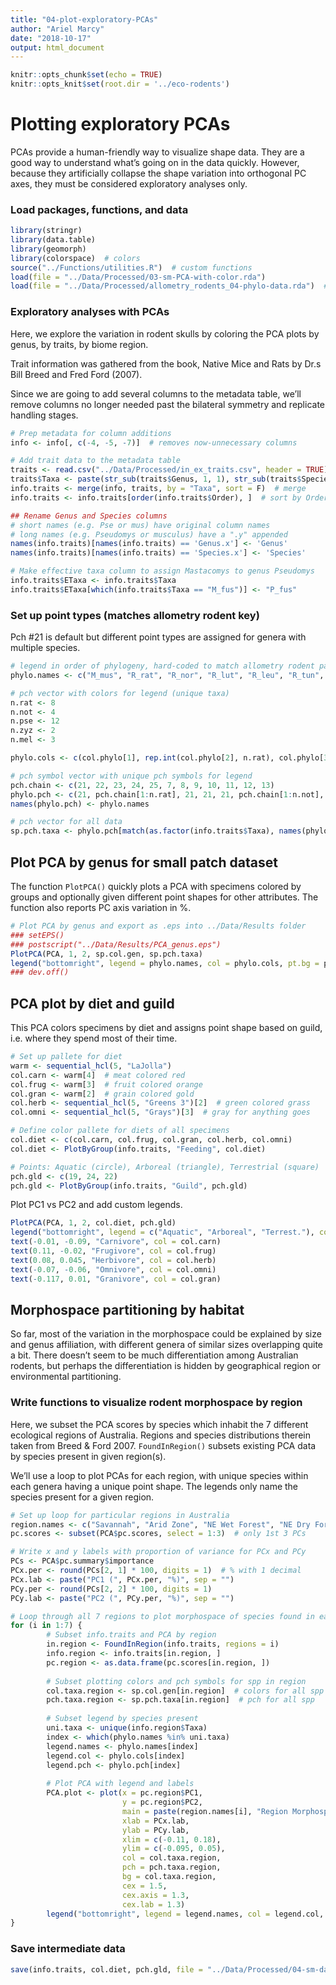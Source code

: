 ```yaml
---
title: "04-plot-exploratory-PCAs"
author: "Ariel Marcy"
date: "2018-10-17"
output: html_document
---
```


```r
knitr::opts_chunk$set(echo = TRUE)
knitr::opts_knit$set(root.dir = '../eco-rodents')
```

# Plotting exploratory PCAs
PCAs provide a human-friendly way to visualize shape data. They are a good way to understand what's going on in the data quickly. However, because they artificially collapse the shape variation into orthogonal PC axes, they must be considered exploratory analyses only.

### Load packages, functions, and data
```r
library(stringr)
library(data.table)
library(geomorph)
library(colorspace)  # colors
source("../Functions/utilities.R")  # custom functions
load(file = "../Data/Processed/03-sm-PCA-with-color.rda")
load(file = "../Data/Processed/allometry_rodents_04-phylo-data.rda")  # brings in phylogenetic information to organize legends
```

### Exploratory analyses with PCAs
Here, we explore the variation in rodent skulls by coloring the PCA plots by genus, by traits, by biome region.

Trait information was gathered from the book, Native Mice and Rats by Dr.s Bill Breed and Fred Ford (2007). 

Since we are going to add several columns to the metadata table, we'll remove columns no longer needed past the bilateral symmetry and replicate handling stages. 

```r
# Prep metadata for column additions
info <- info[, c(-4, -5, -7)]  # removes now-unnecessary columns

# Add trait data to the metadata table
traits <- read.csv("../Data/Processed/in_ex_traits.csv", header = TRUE)
traits$Taxa <- paste(str_sub(traits$Genus, 1, 1), str_sub(traits$Species, 1, 3), sep = "_")  # make matching Taxa column
info.traits <- merge(info, traits, by = "Taxa", sort = F)  # merge
info.traits <- info.traits[order(info.traits$Order), ]  # sort by Order

## Rename Genus and Species columns 
# short names (e.g. Pse or mus) have original column names
# long names (e.g. Pseudomys or musculus) have a ".y" appended
names(info.traits)[names(info.traits) == 'Genus.x'] <- 'Genus'
names(info.traits)[names(info.traits) == 'Species.x'] <- 'Species'

# Make effective taxa column to assign Mastacomys to genus Pseudomys
info.traits$ETaxa <- info.traits$Taxa
info.traits$ETaxa[which(info.traits$Taxa == "M_fus")] <- "P_fus"
```

### Set up point types (matches allometry rodent key)
Pch #21 is default but different point types are assigned for genera with multiple species. 
```r
# legend in order of phylogeny, hard-coded to match allometry rodent paper; Z_ped added because this isn't tied to phylogeny
phylo.names <- c("M_mus", "R_rat", "R_nor", "R_lut", "R_leu", "R_tun", "R_vil", "R_sor", "R_fus", "P_mol", "X_myo", "H_chr", "N_cer", "N_fus", "N_mit", "N_ale", "P_pat", "P_gra", "P_ora", "P_sho", "P_des", "P_apo", "P_aus", "P_hig", "P_her", "P_nov", "P_del", "M_fus", "Z_arg", "Z_ped", "L_for", "U_cau", "M_cer", "M_cap", "M_bur", "L_con", "M_gou", "C_pen")

# pch vector with colors for legend (unique taxa) 
n.rat <- 8
n.not <- 4
n.pse <- 12
n.zyz <- 2
n.mel <- 3

phylo.cols <- c(col.phylo[1], rep.int(col.phylo[2], n.rat), col.phylo[3], col.phylo[4], col.phylo[5], rep.int(col.phylo[6], n.not), rep.int(col.phylo[7], n.pse), rep.int(col.phylo[8], n.zyz), col.phylo[9], col.phylo[10], rep.int(col.phylo[11], n.mel), col.phylo[12], col.phylo[13], col.phylo[14])

# pch symbol vector with unique pch symbols for legend
pch.chain <- c(21, 22, 23, 24, 25, 7, 8, 9, 10, 11, 12, 13)
phylo.pch <- c(21, pch.chain[1:n.rat], 21, 21, 21, pch.chain[1:n.not], pch.chain[1:n.pse], pch.chain[1:n.zyz], 21, 21, pch.chain[1:n.mel], 21, 21, 21)
names(phylo.pch) <- phylo.names

# pch vector for all data
sp.pch.taxa <- phylo.pch[match(as.factor(info.traits$Taxa), names(phylo.pch))]
```

## Plot PCA by genus for small patch dataset
The function `PlotPCA()` quickly plots a PCA with specimens colored by groups and optionally given different point shapes for other attributes. The function also reports PC axis variation in %. 
```r
# Plot PCA by genus and export as .eps into ../Data/Results folder
### setEPS()
### postscript("../Data/Results/PCA_genus.eps")
PlotPCA(PCA, 1, 2, sp.col.gen, sp.pch.taxa)
legend("bottomright", legend = phylo.names, col = phylo.cols, pt.bg = phylo.cols, pch = phylo.pch, cex = .35, pt.cex = 1.5, ncol = 2)
### dev.off()
```

## PCA plot by diet and guild
This PCA colors specimens by diet and assigns point shape based on guild, i.e. where they spend most of their time.
```r
# Set up pallete for diet
warm <- sequential_hcl(5, "LaJolla")  
col.carn <- warm[4]  # meat colored red
col.frug <- warm[3]  # fruit colored orange
col.gran <- warm[2]  # grain colored gold
col.herb <- sequential_hcl(5, "Greens 3")[2]  # green colored grass
col.omni <- sequential_hcl(5, "Grays")[3]  # gray for anything goes

# Define color pallete for diets of all specimens
col.diet <- c(col.carn, col.frug, col.gran, col.herb, col.omni)
col.diet <- PlotByGroup(info.traits, "Feeding", col.diet)

# Points: Aquatic (circle), Arboreal (triangle), Terrestrial (square)
pch.gld <- c(19, 24, 22)
pch.gld <- PlotByGroup(info.traits, "Guild", pch.gld)
```

Plot PC1 vs PC2 and add custom legends.
```r
PlotPCA(PCA, 1, 2, col.diet, pch.gld)
legend("bottomright", legend = c("Aquatic", "Arboreal", "Terrest."), col = "black", border = NULL, pch = c(21, 24, 22))
text(-0.01, -0.09, "Carnivore", col = col.carn)
text(0.11, -0.02, "Frugivore", col = col.frug)
text(0.08, 0.045, "Herbivore", col = col.herb)
text(-0.07, -0.06, "Omnivore", col = col.omni)
text(-0.117, 0.01, "Granivore", col = col.gran)
```

## Morphospace partitioning by habitat
So far, most of the variation in the morphospace could be explained by size and genus affiliation, with different genera of similar sizes overlapping quite a bit. There doesn't seem to be much differentiation among Australian rodents, but perhaps the differentiation is hidden by geographical region or environmental partitioning. 

### Write functions to visualize rodent morphospace by region
Here, we subset the PCA scores by species which inhabit the 7 different ecological regions of Australia. Regions and species distributions therein taken from Breed & Ford 2007. `FoundInRegion()` subsets existing PCA data by species present in given region(s).

We'll use a loop to plot PCAs for each region, with unique species within each genera having a unique point shape. The legends only name the species present for a given region. 
```r
# Set up loop for particular regions in Australia
region.names <- c("Savannah", "Arid Zone", "NE Wet Forest", "NE Dry Forest", "Pilbara", "South West", "South East")
pc.scores <- subset(PCA$pc.scores, select = 1:3)  # only 1st 3 PCs

# Write x and y labels with proportion of variance for PCx and PCy
PCs <- PCA$pc.summary$importance
PCx.per <- round(PCs[2, 1] * 100, digits = 1)  # % with 1 decimal
PCx.lab <- paste("PC1 (", PCx.per, "%)", sep = "")
PCy.per <- round(PCs[2, 2] * 100, digits = 1)
PCy.lab <- paste("PC2 (", PCy.per, "%)", sep = "")

# Loop through all 7 regions to plot morphospace of species found in each
for (i in 1:7) {
        # Subset info.traits and PCA by region
        in.region <- FoundInRegion(info.traits, regions = i)
        info.region <- info.traits[in.region, ]
        pc.region <- as.data.frame(pc.scores[in.region, ])
        
        # Subset plotting colors and pch symbols for spp in region
        col.taxa.region <- sp.col.gen[in.region]  # colors for all spp
        pch.taxa.region <- sp.pch.taxa[in.region]  # pch for all spp
        
        # Subset legend by species present
        uni.taxa <- unique(info.region$Taxa)
        index <- which(phylo.names %in% uni.taxa)
        legend.names <- phylo.names[index]
        legend.col <- phylo.cols[index]
        legend.pch <- phylo.pch[index]
        
        # Plot PCA with legend and labels
        PCA.plot <- plot(x = pc.region$PC1,
                         y = pc.region$PC2,
                         main = paste(region.names[i], "Region Morphospace" ),
                         xlab = PCx.lab,
                         ylab = PCy.lab,
                         xlim = c(-0.11, 0.18),
                         ylim = c(-0.095, 0.05),
                         col = col.taxa.region, 
                         pch = pch.taxa.region, 
                         bg = col.taxa.region,
                         cex = 1.5,
                         cex.axis = 1.3, 
                         cex.lab = 1.3)
        legend("bottomright", legend = legend.names, col = legend.col, border = NULL, pch = legend.pch, pt.bg = legend.col, cex = 0.64)
}
```

### Save intermediate data
```r
save(info.traits, col.diet, pch.gld, file = "../Data/Processed/04-sm-data-with-traits.rda")
```